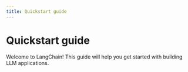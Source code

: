 ```yaml
---
title: Quickstart guide
---
```


# Quickstart guide

Welcome to LangChain! This guide will help you get started with building LLM applications. 